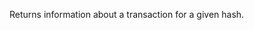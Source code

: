 
Returns information about a transaction for a given hash. <CreditCost network="evm" method="eth_getTransactionByHash" />
